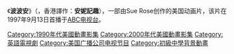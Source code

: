 {{infobox television |
  | show_name = 波波安
  | image = 
  | caption = Milo, Lydia, Pepper Ann, Moose and Nicky
  | format = [[动画片|动画片]]
  | runtime = 约22分钟
  | creator = [[Sue_Rose|Sue Rose]]
  | starring = [[Kathleen_Wilhoite|Kathleen Wilhoite]]<br />[[Clea_Lewis|Clea Lewis]]<br />[[Danny_Cooksey|Danny Cooksey]]<br />[[Pamela_Adlon|Pamela Adlon]]<br />[[April_Winchell|April Winchell]]
  | country = {{USA}}
  | network = [[美国广播公司|ABC]]
  | first_aired = 1997年9月13日
  | last_aired = 2001年11月23日
  | num_episodes = 65
  | tv_com_id    = 2424
  | imdb_id      = 0128890
|}}

《'''波波安'''》（{{lang-en|Pepper Ann}}，香港譯作：'''安妮記趣'''），一部由Sue Rose创作的美国动画片，该片在1997年9月13日首播于[[美国广播公司|ABC电视台]]。


{{DEFAULTSORT:Pepper Ann}}
[[Category:1990年代美國動畫影集|Category:1990年代美國動畫影集]]
[[Category:2000年代美國動畫影集|Category:2000年代美國動畫影集]]
[[Category:英語電視劇|Category:英語電視劇]]
[[Category:美国广播公司电视节目|Category:美国广播公司电视节目]]
[[Category:初級中學背景動畫|Category:初級中學背景動畫]]